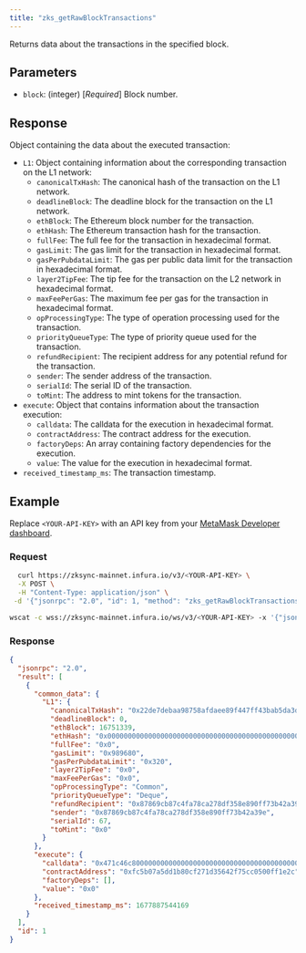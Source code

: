 ```yaml
---
title: "zks_getRawBlockTransactions"
---
```



Returns data about the transactions in the specified block.

## Parameters

- `block`: (integer) [_Required_] Block number.

## Response

Object containing the data about the executed transaction:

- `L1`: Object containing information about the corresponding transaction on the L1 network:
    - `canonicalTxHash`: The canonical hash of the transaction on the L1 network.
    - `deadlineBlock`: The deadline block for the transaction on the L1 network.
    - `ethBlock`: The Ethereum block number for the transaction.
    - `ethHash`: The Ethereum transaction hash for the transaction.
    - `fullFee`: The full fee for the transaction in hexadecimal format.
    - `gasLimit`: The gas limit for the transaction in hexadecimal format.
    - `gasPerPubdataLimit`: The gas per public data limit for the transaction in hexadecimal format.
    - `layer2TipFee`: The tip fee for the transaction on the L2 network in hexadecimal format.
    - `maxFeePerGas`: The maximum fee per gas for the transaction in hexadecimal format.
    - `opProcessingType`: The type of operation processing used for the transaction.
    - `priorityQueueType`: The type of priority queue used for the transaction.
    - `refundRecipient`: The recipient address for any potential refund for the transaction.
    - `sender`: The sender address of the transaction.
    - `serialId`: The serial ID of the transaction.
    - `toMint`: The address to mint tokens for the transaction.
- `execute`: Object that contains information about the transaction execution:
    - `calldata`: The calldata for the execution in hexadecimal format.
    - `contractAddress`: The contract address for the execution.
    - `factoryDeps`: An array containing factory dependencies for the execution.
    - `value`: The value for the execution in hexadecimal format.
- `received_timestamp_ms`: The transaction timestamp.

## Example

Replace `<YOUR-API-KEY>` with an API key from your [MetaMask Developer dashboard](https://infura.io/dashboard).

### Request

<Tabs>
  <TabItem value="curl">

  ```bash
    curl https://zksync-mainnet.infura.io/v3/<YOUR-API-KEY> \
    -X POST \
    -H "Content-Type: application/json" \
   -d '{"jsonrpc": "2.0", "id": 1, "method": "zks_getRawBlockTransactions", "params": [5817]}'
  ```

  </TabItem>
  <TabItem value="WSS">

```bash
wscat -c wss://zksync-mainnet.infura.io/ws/v3/<YOUR-API-KEY> -x '{"jsonrpc": "2.0", "id": 1, "method": "zks_getRawBlockTransactions", "params": [5817]}'
```

  </TabItem>
</Tabs>

### Response

<Tabs>
  <TabItem value="JSON">

  ```json
  {
    "jsonrpc": "2.0",
    "result": [
      {
        "common_data": {
          "L1": {
            "canonicalTxHash": "0x22de7debaa98758afdaee89f447ff43bab5da3de6acca7528b281cc2f1be2ee9",
            "deadlineBlock": 0,
            "ethBlock": 16751339,
            "ethHash": "0x0000000000000000000000000000000000000000000000000000000000000000",
            "fullFee": "0x0",
            "gasLimit": "0x989680",
            "gasPerPubdataLimit": "0x320",
            "layer2TipFee": "0x0",
            "maxFeePerGas": "0x0",
            "opProcessingType": "Common",
            "priorityQueueType": "Deque",
            "refundRecipient": "0x87869cb87c4fa78ca278df358e890ff73b42a39e",
            "sender": "0x87869cb87c4fa78ca278df358e890ff73b42a39e",
            "serialId": 67,
            "toMint": "0x0"
          }
        },
        "execute": {
          "calldata": "0x471c46c800000000000000000000000000000000000000000000000000000000000000400000000000000000000000000000000000000000000000000000000000000080000000000000000000000000000000000000000000000000000000000000000100000000000000000000000031edd5a882583cbf3a712e98e100ef34ad6934b400000000000000000000000000000000000000000000000000000000000000010000000000000000000000000000000000000000000000000000000000000001",
          "contractAddress": "0xfc5b07a5dd1b80cf271d35642f75cc0500ff1e2c",
          "factoryDeps": [],
          "value": "0x0"
        },
        "received_timestamp_ms": 1677887544169
      }
    ],
    "id": 1
  }
  ```

  </TabItem>
</Tabs>